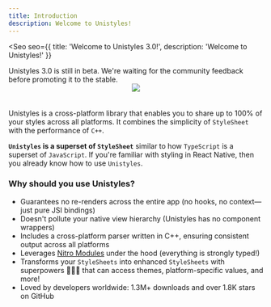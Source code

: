 ```yaml
---
title: Introduction
description: Welcome to Unistyles!
---
```



<Seo
    seo={{
        title: 'Welcome to Unistyles 3.0!',
        description: 'Welcome to Unistyles!'
    }}
>


<Aside type="caution" title="Beta">
Unistyles 3.0 is still in beta. We're waiting for the community feedback before promoting it to the stable.
</Aside>


<div style="display:flex;justify-content:center;flex-direction:column;align-items:center;">
    <img
        src={Block.src}
        style="margin-bottom:20px;"
    />
</div>

Unistyles is a cross-platform library that enables you to share up to 100% of your styles across all platforms.
It combines the simplicity of `StyleSheet` with the performance of `C++`.

**`Unistyles` is a superset of `StyleSheet`** similar to how `TypeScript` is a superset of `JavaScript`.
If you're familiar with styling in React Native, then you already know how to use `Unistyles`.

### Why should you use Unistyles?

- Guarantees no re-renders across the entire app (no hooks, no context—just pure JSI bindings)
- Doesn't pollute your native view hierarchy (Unistyles has no component wrappers)
- Includes a cross-platform parser written in C++, ensuring consistent output across all platforms
- Leverages [Nitro Modules](https://nitro.margelo.com/) under the hood (everything is strongly typed!)
- Transforms your `StyleSheets` into enhanced `StyleSheets` with superpowers 🦸🏼‍♂️ that can access themes, platform-specific values, and more!
- Loved by developers worldwide: 1.3M+ downloads and over 1.8K stars on GitHub

</Seo>
